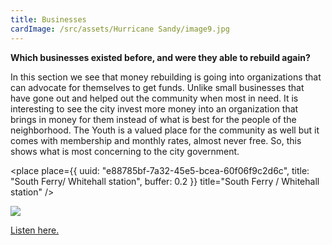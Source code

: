 ```yaml
---
title: Businesses
cardImage: /src/assets/Hurricane Sandy/image9.jpg
---
```


**Which businesses existed before, and were they able to rebuild again?**

In this section we see that money rebuilding is going into organizations that can advocate for themselves to get funds. Unlike small businesses that have gone out and helped out the community when most in need. It is interesting to see the city invest more money into an organization that brings in money for them instead of what is best for the people of the neighborhood. The Youth is a valued place for the community as well but it comes with membership and monthly rates, almost never free. So, this shows what is most concerning to the city government. 

<place
  place={{
    uuid: "e88785bf-7a32-45e5-bcea-60f06f9c2d6c",
    title: "South Ferry/ Whitehall station",
    buffer: 0.2
  }}
  title="South Ferry / Whitehall station"
/>

![](</src/assets/Hurricane Sandy/image9.jpg>)

[Listen here.](https://drive.google.com/file/d/1xSdHm3TR9EPTiMOwGkD2I94NiuprvMLN/view?usp=drive_link)
